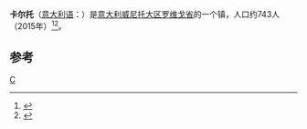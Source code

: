 {{Infobox Italian comune
| name                = 卡尔托
| official_name       = Comune di Calto
| native_name         = 
| image_skyline       = Palazzo Riminaldi (Calto).JPG
| imagesize           = 
| image_alt           = 
| image_caption       = 市政廳
| image_shield        = 
| shield_alt          = 
| image_map           = 
| map_alt             = 
| map_caption         = 
| pushpin_label_position = 
| pushpin_map_alt     = 
| coordinates         = {{coord|45|0|N|11|21|E|type:city(834)_region:IT|display=inline,title}}
| coordinates_footnotes = 
| region              = [[威尼托大区|威尼托大区]]
| province            = [[羅維戈省|羅維戈省]] (RO)
| frazioni            = 
| mayor_party         = 
| mayor               = Michele Fioravanti
| area_footnotes      = 
| area_total_km2      = 10.85
| population_footnotes = <ref name="istat">All demographics and other statistics: Italian statistical institute [[National_Institute_of_Statistics_(Italy)|Istat]].</ref>
| population_total    = 730
| population_as_of    = 30 April 2017
| pop_density_footnotes = 
| population_demonym  = Caltesi
| elevation_footnotes = 
| elevation_m         = 11
| twin1               = 
| twin1_country       = 
| saint               = 
| day                 = 
| postal_code         = 45030
| area_code           = 0425
| website             = {{official website|http://www.comune.calto.ro.it/}}
| footnotes           = 
}}
'''卡尔托'''（[[意大利语|意大利语]]：'''{{lang|it|Calto}}'''）是[[意大利|意大利]][[威尼托大区|威尼托大区]][[罗维戈省|罗维戈省]]的一个镇，人口约743人（2015年）<ref>{{Cite web|url=http://www.comuni-italiani.it/029/lista.html|title=Elenco Comuni Provincia di Rovigo - Veneto|accessdate=2017-08-26|work=www.comuni-italiani.it|archive-date=2017-08-19|archive-url=https://web.archive.org/web/20170819142003/http://www.comuni-italiani.it/029/lista.html|dead-url=no}}</ref><ref>{{Cite web|url=http://www.tuttitalia.it/veneto/provincia-di-rovigo/50-comuni/popolazione/|title=Comuni della Provincia di Rovigo per popolazione|accessdate=2017-08-26|work=Tuttitalia.it|language=it|archive-date=2017-08-26|archive-url=https://web.archive.org/web/20170826234233/http://www.tuttitalia.it/veneto/provincia-di-rovigo/50-comuni/popolazione/|dead-url=no}}</ref>。

==参考==
{{reflist}}
{{Italy-geo-stub}}
{{Province of Rovigo}}

[[Category:罗维戈省市镇|C]]